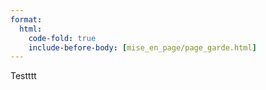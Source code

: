 ```yaml
---
format:
  html:
    code-fold: true
    include-before-body: [mise_en_page/page_garde.html]
---
```


Testttt